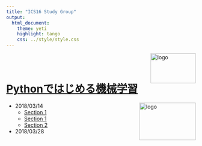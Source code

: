 ```yaml
---
title: "ICS16 Study Group"
output:
  html_document:
    theme: yeti
    highlight: tango
    css: ../style/style.css
---
```



<img src="../images/logo.jpg" alt="logo" width="120" height="80" align = "right">

<br></br>

# [Pythonではじめる機械学習](https://www.oreilly.co.jp/books/9784873117980/)

<img src="../images/python_ml.jpeg" alt="logo" width="150" height="100" align = "right">

- 2018/03/14
    - [Section 1](http://nbviewer.jupyter.org/github/Kthyntr/ics16_python_ml/blob/master/docs/section_1.ipynb)
    - [Section 1](http://nbviewer.jupyter.org/github/Kthyntr/ics16_python_ml/blob/master/docs/Section_01.ipynb)
    - [Section 2](http://nbviewer.jupyter.org/github/Kthyntr/ics16_python_ml/blob/master/docs/section_2.ipynb)

- 2018/03/28

